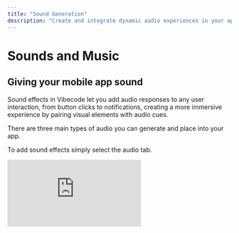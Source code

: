 ```yaml
---
title: "Sound Generation"
description: "Create and integrate dynamic audio experiences in your apps"
---
```


# Sounds and Music

## Giving your mobile app sound

Sound effects in Vibecode let you add audio responses to any user interaction, from button clicks to notifications, creating a more immersive experience by pairing visual elements with audio cues.

There are three main types of audio you can generate and place into your app.

To add sound effects simply select the audio tab.

<iframe src="https://www.youtube.com/embed/qBl_H1-Mh4k" title="YouTube video player" frameborder="0" className="w-full aspect-video rounded-xl" allow="accelerometer; autoplay; clipboard-write; encrypted-media; gyroscope; picture-in-picture; web-share" allowfullscreen />

## The three main types of audio that you can add to your app

1. **Sound Effects**
2. **Voiceover**
3. **Background Music**

Let's start with the one that is most used in mobile apps:

## Sound Effects

### Sound Effect Ideas

| Action in your app   | Sound Effect    | Prompt in the vibecode app                                                                    |
| -------------------- | --------------- | --------------------------------------------------------------------------------------------- |
| Button tap           | Click/tap       | A crisp, satisfying button click with a subtle digital pop                                    |
| Success/completion   | Chime/ding      | An uplifting two-note chime that sounds rewarding and celebratory                             |
| Error/failure        | Buzz/thud       | A gentle but firm buzzing sound that indicates something went wrong without being harsh       |
| Swipe gesture        | Whoosh          | A smooth swooshing sound that follows the direction and speed of a finger swipe               |
| Pull to refresh      | Stretch/release | A playful elastic stretching sound followed by a soft snap back                               |
| Loading/processing   | Subtle pulse    | A soft, rhythmic pulsing tone that loops seamlessly to indicate ongoing activity              |
| Notification arrival | Alert tone      | A pleasant, attention-grabbing two-tone notification that's noticeable but not jarring        |
| Page transition      | Slide/swoosh    | A clean sliding sound with a slight pitch shift that suggests smooth forward movement         |
| Delete/remove        | Trash/crumple   | A quick crumpling or disposal sound that gives finality to the deletion action                |
| Toggle on            | Power up        | An ascending electronic tone that conveys activation and energy                               |
| Toggle off           | Power down      | A descending electronic tone that sounds like something powering down gracefully              |
| Achievement unlocked | Fanfare         | A short, triumphant musical flourish with sparkle elements that feels like a mini celebration |
| Menu open            | Unfold          | A quick ascending swoosh that sounds like something expanding or revealing itself             |
| Menu close           | Fold            | A quick descending swoosh that sounds like something collapsing or closing compactly          |
| Camera shutter       | Shutter click   | A realistic camera shutter sound with a mechanical click and slight echo                      |
| Send message         | Whoosh out      | A quick whooshing sound that travels away from the listener, suggesting outward delivery      |
| Receive message      | Pop in          | A soft popping sound that appears suddenly, like a bubble gently bursting nearby              |
| Typing indicator     | Subtle bubbles  | Gentle, periodic bubble-like sounds that suggest ongoing activity without being distracting   |
| Favorite/like        | Pop sparkle     | A satisfying pop followed by tiny twinkling elements that sound magical                       |
| Unlock/reveal        | Unlock click    | A mechanical unlocking sound with tumblers falling into place and a satisfying final click    |

## Voice Over

In the Vibecode app you can easily create a voiceover.

This can be used for many features within your mobile app such as:

- Onboarding tutorials
- Screen reader support
- AI assistant responses
- Achievement Announcements
- Meditation and Coaching Apps
- Emergency Alerts
- Language Learning Apps

## Background Music

Another way to use sound in your app is background music.

Here are some ideas on types of background music you can add to your app:

- Main menu ambiance
- Focus/study mode
- Workout sessions
- Meditation/relaxation
- Game levels
- Loading screens
- Shopping browse
- Story/reading mode
- Sleep timer
- Victory/completion screens